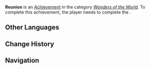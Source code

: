 {{Stub}}
{{Achievement Infobox
|title        = Reunion
|id           = 84325
|order id     = 5103
|category     = Wonders of the World
|description  = I will find you, no matter the distance.
|requirements = Complete ''[[Into Eternal Night]]''
|primogems    = 5
|tracking     = 
|topic        = 
|type         = Quest
|quest        = Black Stone Under a White Stone
|hidden       = 1
|set          = 
}}
'''Reunion''' is an [[Achievement]] in the category ''[[Wonders of the World]]''. To complete this achievement, the player needs to complete the {{Quest|Into Eternal Night}}.
<!--
==Gameplay Notes==
* 

==Gallery==
{{Preview
|size=300px
|file=
|caption=
}}

==Video Guides==
{{EVT
|video1   = 
|caption1 = 
}}
-->
==Other Languages==
{{Other Languages
|en       = Reunion
|zhs      = 再相见
|zhs_rm   = 
|zht      = 再相見
|zht_rm   = 
|zh_tl    = 
|ja       = 再会
|ja_rm    = Saikai
|ja_tl    = Reunion
|ko       = 재회
|ko_tl    = 
|es       = El reencuentro
|es_tl    = The Reunion
|fr       = Réunion
|fr_tl    = Reunion
|ru       = До новой встречи
|ru_tl    = Until We Meet Again
|th       = พานพบอีกครั้ง
|th_rm    = 
|th_tl    = 
|vi       = Gặp Lại
|vi_tl    = 
|de       = Wiedervereinigung
|de_tl    = Reunion
|id       = Reuni
|id_tl    = 
|pt       = Reunião
|pt_tl    = Reunion
|tr       = Kavuşma
|tr_tl    = 
|it       = Riunione
|it_tl    = 
}}

==Change History==
{{Change History|5.0}}
<!--
==References==
{{Reflist}}
-->
==Navigation==
{{Achievement Navbox}}